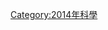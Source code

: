 {{依分類劃分的年份
| m = 2
| c = 0
| d = 1
| y = 4
| cat = 发现的系外行星
| sortkey = 系外行星
| parent = 2014年发现的天体
|subcat=按年份发现的系外行星
}}
[[Category:2014年科學|Category:2014年科學]]